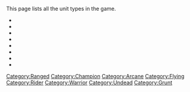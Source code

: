 This page lists all the unit types in the game.

* [[Category:Ranged]]
* [[Category:Champion]]
* [[Category:Arcane]]
* [[Category:Flying]]
* [[Category:Rider]]
* [[Category:Warrior]]
* [[Category:Undead]]
* [[Category:Grunt]]